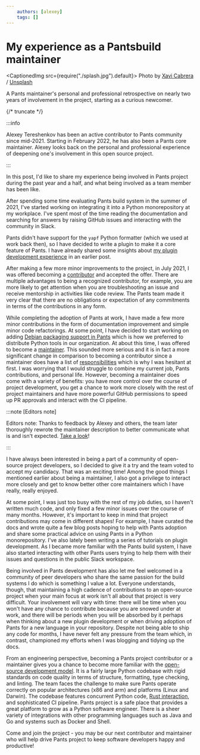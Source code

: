 ```yaml
---
    authors: [alexey]
    tags: []
---
```


# My experience as a Pantsbuild maintainer

<CaptionedImg src={require("./splash.jpg").default}>
  Photo by [Xavi
  Cabrera](https://unsplash.com/@xavi_cabrera?utm_source=ghost&utm_medium=referral&utm_campaign=api-credit)
  /
  [Unsplash](https://unsplash.com/?utm_source=ghost&utm_medium=referral&utm_campaign=api-credit)
</CaptionedImg>

A Pants maintainer's personal and professional retrospective on nearly two years of involvement in the project, starting as a curious newcomer.

{/* truncate */}

:::info

Alexey Tereshenkov has been an active contributor to Pants community since mid-2021. Starting in February 2022, he has also been a Pants core maintainer. Alexey looks back on the personal and professional experience of deepening one's involvement in this open source project.

:::

In this post, I'd like to share my experience being involved in Pants project during the past year and a half, and what being involved as a team member has been like.

After spending some time evaluating Pants build system in the summer of 2021, I've started working on integrating it into a Python monorepository at my workplace. I've spent most of the time reading the documentation and searching for answers by raising GitHub issues and interacting with the community in Slack.

Pants didn't have support for the `yapf` Python formatter (which we used at work back then), so I have decided to write a plugin to make it a core feature of Pants. I have already shared some insights about [my plugin development experience](../2021-09-27-contributing-yapf-support/index.mdx) in an earlier post.

After making a few more minor improvements to the project, in July 2021, I was offered becoming a [contributor](https://www.pantsbuild.org/docs/the-pants-community#contributors) and accepted the offer. There are multiple advantages to being a recognized contributor, for example, you are more likely to get attention when you are troubleshooting an issue and receive mentorship in activities like code review. The Pants team made it very clear that there are no obligations or expectation of any commitments in terms of the contributions in any form.

While completing the adoption of Pants at work, I have made a few more minor contributions in the form of documentation improvement and simple minor code refactorings. At some point, I have decided to start working on adding [Debian packaging support in Pants](https://github.com/pantsbuild/pants/issues/12421) which is how we preferred to distribute Python tools in our organization. At about this time, I was offered to become a [maintainer](https://www.pantsbuild.org/docs/maintainers). This sounded more serious and it is in fact a more significant change in comparison to becoming a contributor since a maintainer does have a list of [responsibilities](https://www.pantsbuild.org/docs/maintainers#what-do-maintainers-do) which is why I was hesitant at first. I was worrying that I would struggle to combine my current job, Pants contributions, and personal life. However, becoming a maintainer does come with a variety of benefits: you have more control over the course of project development, you get a chance to work more closely with the rest of project maintainers and have more powerful GitHub permissions to speed up PR approvals and interact with the CI pipeline.

:::note [Editors note]

Editors note: Thanks to feedback by Alexey and others, the team later thoroughly rewrote the maintainer description to better communicate what is and isn't expected. [Take a look](https://www.pantsbuild.org/docs/maintainers)!

:::

I have always been interested in being a part of a community of open-source project developers, so I decided to give it a try and the team voted to accept my candidacy. That was an exciting time! Among the good things I mentioned earlier about being a maintainer, I also got a privilege to interact more closely and get to know better other core maintainers which I have really, really enjoyed.

At some point, I was just too busy with the rest of my job duties, so I haven't written much code, and only fixed a few minor issues over the course of many months. However, it's important to keep in mind that project contributions may come in different shapes! For example, I have curated the docs and wrote quite a few blog posts hoping to help with Pants adoption and share some practical advice on using Pants in a Python monorepository. I've also lately been writing a series of tutorials on plugin development. As I became more familiar with the Pants build system, I have also started interacting with other Pants users trying to help them with their issues and questions in the public Slack workspace.

Being involved in Pants development has also let me feel welcomed in a community of peer developers who share the same passion for the build systems I do which is something I value a lot. Everyone understands, though, that maintaining a high cadence of contributions to an open-source project when your main focus at work isn't all about that project is very difficult. Your involvement will vary with time: there will be time when you won't have any chance to contribute because you are snowed under at work, and there will be periods when you will be absorbed by it perhaps when thinking about a new plugin development or when driving adoption of Pants for a new language in your repository. Despite not being able to ship any code for months, I have never felt any pressure from the team which, in contrast, championed my efforts when I was blogging and tidying up the docs.

From an engineering perspective, becoming a Pants project contributor or a maintainer gives you a chance to become more familiar with the [open-source development model](https://www.pantsbuild.org/docs/contributor-setup). It is a fairly large Python codebase with rigid standards on code quality in terms of structure, formatting, type checking, and linting. The team faces the challenge to make sure Pants operate correctly on popular architectures (x86 and arm) and platforms (Linux and Darwin). The codebase features concurrent Python code, [Rust interaction](https://www.pantsbuild.org/docs/contributions-rust), and sophisticated CI pipeline. Pants project is a safe place that provides a great platform to grow as a Python software engineer. There is a sheer variety of integrations with other programming languages such as Java and Go and systems such as Docker and Shell.

Come and join the project - you may be our next contributor and maintainer who will help drive Pants project to keep software developers happy and productive!
